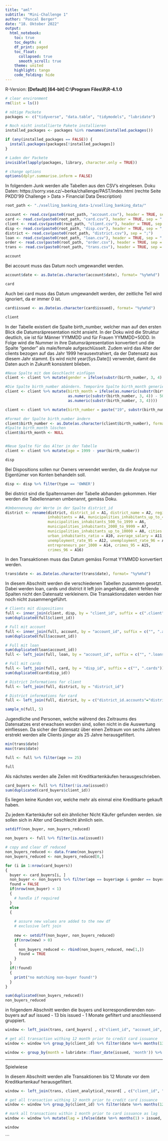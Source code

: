 ```yaml
---
title: "aml"
subtitle: "Mini-Challenge 1"
author: "Pascal Berger"
date: "18. Oktober 2022"
output:
  html_notebook:
    toc: true
    toc_depth: 4
    df_print: paged
    toc_float:
      collapsed: true
      smooth_scroll: true
    theme: united
    highlight: tango
    code_folding: hide
---
```

R-Version: **[Default] [64-bit] C:\\Program Files\\R\\R-4.1.0**


```r
# clear environment
rm(list = ls())

# nötige Packete
packages <- c("tidyverse", "data.table", "tidymodels", "lubridate")

# Noch nicht installierte Pakete installieren
installed_packages <- packages %in% rownames(installed.packages())

if (any(installed_packages == FALSE)) {
  install.packages(packages[!installed_packages])
}

# Laden der Packete
invisible(lapply(packages, library, character.only = TRUE))

# change options
options(dplyr.summarise.inform = FALSE)
```

In folgendem Junk werden alle Tabellen aus den CSV's eingelesen.
Doku Daten: https://sorry.vse.cz/~berka/challenge/PAST/index.html
(rechte Seite PKDD'99 Challenge > Data > Financial Data Description)


```r
root_path <- "./xselling_banking_data-1/xselling_banking_data/"

account <- read.csv(paste0(root_path, "account.csv"), header = TRUE, sep = ";")
card <- read.csv(paste0(root_path, "card.csv"), header = TRUE, sep = ";")
client <- read.csv(paste0(root_path, "client.csv"), header = TRUE, sep = ";")
disp <- read.csv(paste0(root_path, "disp.csv"), header = TRUE, sep = ";")
district <- read.csv(paste0(root_path, "district.csv"), sep = ";")
loan <- read.csv(paste0(root_path, "loan.csv"), header = TRUE, sep = ";")
order <- read.csv(paste0(root_path, "order.csv"), header = TRUE, sep = ";")
trans <- read.csv(paste0(root_path, "trans.csv"), header = TRUE, sep = ";")
```

```r
account
```
Bei account muss das Datum noch umgewandlet werden.

```r
account$date <- as.Date(as.character(account$date), format= "%y%m%d")
```


```r
card
```
Auch bei card muss das Datum umgewandelt werden, der zeitliche Teil wird ignoriert, da er immer 0 ist.

```r
card$issued <- as.Date(as.character(card$issued), format= "%y%m%d")
```


```r
client
```

In der Tabelle existiert die Spalte birth_number, welcher man auf den ersten Blick die Datumsräpresentation nicht ansieht.
In der Doku wird die Struktur deutlich, sie ist für Männer YYMMDD und für Frauen YYMMDD+50DD.
In Folge wird die Nummer in ihre Datumsräpresentation konvertiert und die Spalte "gender" als male/female aufgeschlüsselt.
Zudem wird das Alter der clients bezogen auf das Jahr 1999 herausextrahiert, da der Datensatz aus diesem Jahr stammt.
Es wird nicht year(Sys.Date()) verwendet, damit die Daten auch in Zukunft konsistent blieben.



```r
#Neue Spalte mit dem Geschlecht einfügen
client <- client %>% mutate(gender = ifelse(substr(birth_number, 3, 4) > 12, "female", "male"))

#Die Spalte birth_number abändern. Temporäre Spalte birth_month generieren.
client <- client %>% mutate(birth_month = ifelse(as.numeric(substr(birth_number, 3, 4)) > 12,
                            as.numeric(substr(birth_number, 3, 4)) - 50,
                            as.numeric(substr(birth_number, 3, 4))))

client <- client %>% mutate(birth_number = paste("19", substr(birth_number, 1, 2), str_pad(birth_month, 2, pad = "0"), substr(birth_number, 5, 6), sep = "", collapse = NULL))

#Format der Spalte birth_number ändern
client$birth_number <- as.Date(as.character(client$birth_number), format= "%Y%m%d")
#Spalte birth_month löschen
client$birth_month <- NULL


#Neue Spalte für das Alter in der Tabelle 
client <- client %>% mutate(age = 1999 - year(birth_number))
```


```r
disp
```

Bei Dispositions sollen nur Owners verwendet werden, da die Analyse nur Eigentümer von Konten behandeln soll.

```r
disp <- disp %>% filter(type == 'OWNER')
```

Bei district sind die Spaltennamen der Tabelle abhanden gekommen.
Hier werden die Tabellennamen umbenannt, gemäss Doku.

```r
#Umbennenung der Werte in der Spalte district_id
district <- rename(district, district_id = A1, district_name = A2, region = A3, 
                   inhabitants = A4, municipalities_inhabitants_up_to_499 = A5, 
                   municipalities_inhabitants_500_to_1999 = A6, 
                   municipalities_inhabitants_2000_to_9999 = A7, 
                   municipalities_inhabitants_up_to_10000 = A8, cities = A9, 
                   urban_inhabitants_ratio = A10, average_salary = A11,
                   unemployment_rate_95 = A12, unemployment_rate_96 = A13,
                   entrepreneurs_per_1000 = A14, crimes_95 = A15,
                   crimes_96 = A16)
```


In den Transaktionen muss das Datum gemäss Format YYMMDD konvertiert werden.

```r
trans$date <- as.Date(as.character(trans$date), format= "%y%m%d")
```


In diesem Abschnitt werden die verschiedenen Tabellen zusammen gesetzt.
Dabei werden loan, cards und district it left join angehängt, damit fehlende Spalten nicht den Datensatz verkleinern.
Die Transaktionsdaten werden hier noch nicht zusammengeführt.

```r
# Clients mit dispositions
full <- inner_join(client, disp, by = "client_id", suffix = c(".client", ".dispositions"))
sum(duplicated(full$client_id))

# Full mit account
full <- inner_join(full, account, by = "account_id", suffix = c("", ".accounts"))
sum(duplicated(full$account_id))

# Full mit loan
sum(duplicated(loan$account_id))
full <- left_join(full, loan, by = "account_id", suffix = c("", ".loans"))

# Full mit cards
full <- left_join(full, card, by = "disp_id", suffix = c("", ".cards"))
sum(duplicated(card$disp_id))

# District Informations for client
full <- left_join(full, district, by = "district_id")

# District informations for card
full <- left_join(full, district, by = c("district_id.accounts"="district_id"), suffix = c("", ".accounts"))

sample_n(full, 5)
```

Jugendliche und Personen, welche während des Zeitraums des Datensatzes erst erwachsen worden sind, sollen nicht in die Auswertung einfliessen.
Da sicher der Datensatz über einen Zeitraum von sechs Jahren erstrekt werden alle Clients jünger als 25 Jahre herausgefiltert.

```r
min(trans$date)
max(trans$date)

full <- full %>% filter(age >= 25)
```



```r
full
```

Als nächstes werden alle Zeilen mit Kreditkartenkäufen herausgeschrieben.


```r
card_buyers <- full %>% filter(!is.na(issued))
sum(duplicated(card_buyers$client_id))
```
Es liegen keine Kunden vor, welche mehr als einmal eine Kreditkarte gekauft haben.


Zu jedem Kartenkäufer soll ein ähnlicher Nicht Käufer gefunden werden.
sie sollen sich in Alter und Geschlecht ähnlich sein.


```r
setdiff(non_buyer, non_buyers_reduced)
```


```r
non_buyers <- full %>% filter(is.na(issued))

# copy and clear df reduced
non_buyers_reduced <- data.frame(non_buyers)
non_buyers_reduced <- non_buyers_reduced[0,]

for (i in 1:nrow(card_buyers))
{
  buyer <- card_buyers[i, ]
  non_buyer <- non_buyers %>% filter(age == buyer$age & gender == buyer$gender)
  found = FALSE
  if(nrow(non_buyer) < 1)
  {
    # handle if required
  }
  else
  {
    
    # assure new values are added to the new df
    # exclusive left join
    
    new <- setdiff(non_buyer, non_buyers_reduced)
    if(nrow(new) > 0)
    {
      non_buyers_reduced <- rbind(non_buyers_reduced, new[1,])
      found = TRUE
    }
  }
  if(!found)
  {
    print("no matching non-buyer found!")
  }
}

sum(duplicated(non_buyers_reduced))
non_buyers_reduced

```


in folgendem Abschnitt werden die buyers und korrespondierenden non-buyers auf auf issued - 13 bis issued - 1 Monate gefiltert und anschliessend gruppiert.

```r

window <- left_join(trans, card_buyers[ , c("client_id", "account_id", "issued")], by='account_id')

# get all transaction withing 12 month prior to credit card issuance
window <- window %>% group_by(client_id) %>% filter(date %m+% months(13) > issued & date %m+% months(1) < issued) %>% ungroup()

window <- group_by(month = lubridate::floor_date(issued, 'month')) %>% summarize(sum = sum(value_column))

```



---
Spielwiese



In diesem Abschnitt werden alle Transaktionen bis 12 Monate vor dem Kreditkartenkauf herausgefiltert.

```r

window <- left_join(trans, client_analytical_record[ , c("client_id", "account_id", "issued")], by='account_id')

# get all transaction withing 12 month prior to credit card issuance
window <- window %>% group_by(client_id) %>% filter(date %m+% months(12) > issued & date < issued) %>% ungroup()

# mark all transactions within 1 month prior to card issuance as lag
window <- window %>% mutate(lag = ifelse(date %m+% months(1) > issued, 1, 0))

window
```
```




